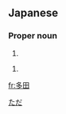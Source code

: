 ==Japanese==
{{ja-kanjitab|多|田}}

===Proper noun===
{{ja-pos|proper|ただ}}

# {{surname|lang=ja}}

{{ja-pos|proper|おおた}}

# {{surname|lang=ja}}

[[Category:Japanese surnames|ただ]]

[[fr:多田]]